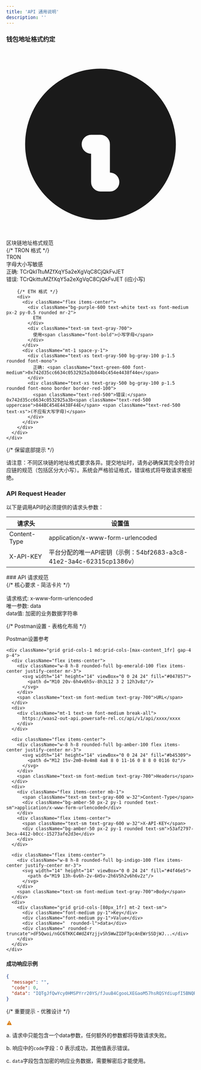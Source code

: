 ```yaml
---
title: 'API 通用说明'
description: ''
---
```


### 钱包地址格式约定

<div className="bg-gray-50 p-4 rounded-lg border border-gray-200 shadow-sm">
  <div className="flex items-start">
    <div className="mr-3 mt-1">
      <svg xmlns="http://www.w3.org/2000/svg" className="h-5 w-5 text-gray-600" viewBox="0 0 20 20" fill="currentColor">
        <path fillRule="evenodd" d="M18 10a8 8 0 11-16 0 8 8 0 0116 0zm-7-4a1 1 0 11-2 0 1 1 0 012 0zM9 9a1 1 0 000 2v3a1 1 0 001 1h1a1 1 0 100-2v-3a1 1 0 00-1-1H9z" clipRule="evenodd" />
      </svg>
    </div>
    <div>
      <div className="font-semibold text-gray-800 mb-2">区块链地址格式规范</div>
      <div className="space-y-3">
        {/* TRON 格式 */}
        <div>
          <div className="flex items-center">
            <div className="bg-blue-600 text-white text-xs font-medium px-2 py-0.5 rounded mr-2">
              TRON
            </div>
            <div className="text-sm text-gray-700">
              字母<span className="font-bold">大小写敏感</span>
            </div>
          </div>
          <div className="mt-1 space-y-1">
            <div className="text-xs text-gray-500 bg-gray-100 p-1.5 rounded font-mono">
              正确: <span className="text-green-600 font-medium">TCrQkITtuMZfXqY5a2eXgVqC8CjQkFvJET</span>
            </div>
            <div className="text-xs text-gray-500 bg-gray-100 p-1.5 rounded font-mono border border-red-100">
              <span className="text-red-500">错误:</span> TCrQk<span className="text-red-500">i</span>ttuMZfXqY5a2eXgVqC8CjQkFvJET <span className="text-red-500 text-xs">(i应小写)</span>
            </div>
          </div>
        </div>

        {/* ETH 格式 */}
        <div>
          <div className="flex items-center">
            <div className="bg-purple-600 text-white text-xs font-medium px-2 py-0.5 rounded mr-2">
              ETH
            </div>
            <div className="text-sm text-gray-700">
              使用<span className="font-bold">小写字母</span>
            </div>
          </div>
          <div className="mt-1 space-y-1">
            <div className="text-xs text-gray-500 bg-gray-100 p-1.5 rounded font-mono">
              正确: <span className="text-green-600 font-medium">0x742d35cc6634c0532925a3b844bc454e4438f44e</span>
            </div>
            <div className="text-xs text-gray-500 bg-gray-100 p-1.5 rounded font-mono border border-red-100">
              <span className="text-red-500">错误:</span> 0x742d35cc6634c0532925a3b<span className="text-red-500 uppercase">844BC454E4438F44E</span> <span className="text-red-500 text-xs">(不应有大写字母)</span>
            </div>
          </div>
        </div>
      </div>
    </div>
  </div>

  {/* 保留底部提示 */}
  <div className="mt-3 pt-3 border-t border-gray-200 text-xs text-gray-500">
    请注意：不同区块链的地址格式要求各异。提交地址时，请务必确保其完全符合对应链的规范（包括区分大小写）。系统会严格验证格式，错误格式将导致请求被拒绝。​
  </div>
</div>

### API Request Header

以下是调用API时必须提供的请求头参数：

<table class="min-w-full divide-y divide-gray-300 border border-gray-300 rounded-lg text-sm w-[95%] max-w-3xl mx-auto">
  <thead>
    <tr>
      <th scope="col" class="px-6 py-3 text-left font-bold text-gray-900 tracking-wide whitespace-nowrap text-base">
        请求头
      </th>
      <th scope="col" class="px-6 py-3 text-left font-bold text-gray-900 tracking-wide text-base">
       设置值
      </th>
    </tr>
  </thead>
  <tbody class="bg-white divide-y divide-gray-200">
    <tr class="hover:bg-blue-50 transition-colors">
      <td class="pl-6 pr-3 py-3 font-medium text-gray-900 whitespace-nowrap">
        Content-Type
      </td>
      <td class="pl-6 pr-3 py-3 text-gray-700">
        application/x-www-form-urlencoded
      </td>
    </tr>
    <tr class="hover:bg-blue-50 transition-colors">
      <td class="pl-6 pr-3 py-3 font-medium text-gray-900 whitespace-nowrap">
        X-API-KEY
      </td>
      <td class="pl-6 pr-3 py-3 text-gray-700">
        平台分配的唯一API密钥（示例：54bf2683-a3c8-41e2-3a4c-62315cp1386v）
      </td>
    </tr>
  </tbody>
</table>
### API 请求规范

<div className="space-y-5">
  {/* 核心要求 - 简洁卡片 */}
  <div className="flex bg-gray-50 rounded-lg p-4 items-start border border-gray-200">
    <div className="mr-4">
      <div className="bg-blue-500 w-8 h-8 rounded-full flex items-center justify-center">
        <svg width="16" height="16" viewBox="0 0 24 24" fill="#fff">
          <path d="M13 10V3L4 14h7v7l9-11h-7z"/>
        </svg>
      </div>
    </div>
    <div>
      <div className="text-sm text-gray-600 space-y-2">
        <div className="flex items-center">
          <div className="w-2 h-2 rounded-full bg-blue-500 mr-2"></div>
          请求格式: <span className="ml-1 font-medium text-gray-800">x-www-form-urlencoded</span>
        </div>
        <div className="flex items-center">
          <div className="w-2 h-2 rounded-full bg-blue-500 mr-2"></div>
          唯一参数: <span className="ml-1 font-medium text-gray-800">data</span>
        </div>
        <div className="flex items-center">
          <div className="w-2 h-2 rounded-full bg-blue-500 mr-2"></div>
          data值: <span className="ml-1 font-medium text-gray-800">加密的业务数据字符串</span>
        </div>
      </div>
    </div>
  </div>

  {/* Postman设置 - 表格化布局 */}
  <div className="bg-white rounded-lg border border-gray-200 overflow-hidden">
    <div className="border-b p-3 bg-gray-50">
      <span className="font-semibold text-gray-800">Postman设置参考</span>
    </div>

    <div className="grid grid-cols-1 md:grid-cols-[max-content_1fr] gap-4 p-4">
      <div className="flex items-center">
        <div className="w-8 h-8 rounded-full bg-emerald-100 flex items-center justify-center mr-3">
          <svg width="14" height="14" viewBox="0 0 24 24" fill="#047857">
            <path d="M10 20v-6h4v6h5v-8h3L12 3 2 12h3v8z"/>
          </svg>
        </div>
        <span className="text-sm font-medium text-gray-700">URL</span>
      </div>
      <div>
        <div className="mt-1 text-sm font-medium break-all">
          https://waas2-out-api.powersafe-rel.cc/api/v1/api/xxxx/xxxx
        </div>
      </div>

      <div className="flex items-center">
        <div className="w-8 h-8 rounded-full bg-amber-100 flex items-center justify-center mr-3">
          <svg width="14" height="14" viewBox="0 0 24 24" fill="#b45309">
            <path d="M12 15v-2m0-8v4m8 4a8 8 0 11-16 0 8 8 0 0116 0z"/>
          </svg>
        </div>
        <span className="text-sm font-medium text-gray-700">Headers</span>
      </div>
      <div>
        <div className="flex items-center mb-1">
          <span className="text-sm text-gray-600 w-32">Content-Type</span>
          <div className="bg-amber-50 px-2 py-1 rounded text-sm">application/x-www-form-urlencoded</div>
        </div>
        <div className="flex items-center">
          <span className="text-sm text-gray-600 w-32">X-API-KEY</span>
          <div className="bg-amber-50 px-2 py-1 rounded text-sm">53af2797-3eca-4412-b0cc-15273afe2d3e</div>
        </div>
      </div>

      <div className="flex items-center">
        <div className="w-8 h-8 rounded-full bg-indigo-100 flex items-center justify-center mr-3">
          <svg width="14" height="14" viewBox="0 0 24 24" fill="#4f46e5">
            <path d="M19 13h-6v6h-2v-6H5v-2h6V5h2v6h6v2z"/>
          </svg>
        </div>
        <span className="text-sm font-medium text-gray-700">Body</span>
      </div>
      <div>
        <div className="grid grid-cols-[80px_1fr] mt-2 text-sm">
          <div className="font-medium py-1">Key</div>
          <div className="font-medium py-1">Value</div>
          <div className="  rounded-l">data</div>
          <div className=" rounded-r truncate">dF5Qwoi/nGC6TKKC4WdZ4YzjjvSh5WwZIDFTpc4nEWrSSDjWJ...</div>
        </div>
      </div>
    </div>
  </div>
</div>

#### 成功响应示例
```json
{
  "message": "",
  "code": 0,
  "data": "IQTgJfQwYcy0HMSPYrr20YS/fJuuB4CgooLXEGaoM57hsRQSYdiupfI5BNQRM=...."
}
```

{/* 重要提示 - 优雅设计 */}
<div className="bg-yellow-50 border-l-4 border-yellow-400 p-4 rounded flex items-start">
  <div className="mr-3">
    <div className="w-8 h-8 rounded-full bg-yellow-100 flex items-center justify-center">
      <svg width="16" height="16" viewBox="0 0 24 24" fill="#d97706">
        <path d="M12 2L2 20h20L12 2zm1 15h-2v-2h2v2zm0-4h-2V8h2v5z"/>
      </svg>
    </div>
  </div>
  <div>
    <span className="font-semibold text-gray-800 mb-1"></span>
    <p className="text-sm text-gray-700">
      a. 请求中只能包含一个data参数，任何额外的参数都将导致请求失败。
    </p>
    <p className="text-sm text-gray-700 mt-2">
      b. 响应中的<code>code</code>字段：0 表示成功，其他值表示错误。
    </p>
    <p className="text-sm text-gray-700 mt-2">
      c. <code>data</code>字段包含加密的响应业务数据，需要解密后才能使用。
    </p>
  </div>
</div>